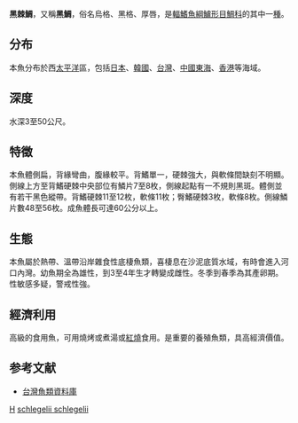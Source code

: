 {{Infraspeciesbox
| genus = Acanthopagrus
| species = schlegelii
| subspecies = schlegelii
| authority = [[Bleeker|Bleeker]], 1854
| image = Black seabream(side.JPG
| status = NE
| ststus_system = IUCN3.1
| synonyms = *''Acanthopagrus schlegeli''<br /><small>Bleeker, 1854</small>
*''Acanthopagrus schlegelii''<br /><small>Bleeker, 1854</small>
*''Chrysophrys schlegelii''<br /><small>Bleeker, 1854</small>
*''Mylio macrocephalus''<br /><small>Bleeker, 1854</small>
}}

'''黑棘鯛'''，又稱'''黑鯛'''，俗名烏格、黑格、厚唇，是[[輻鰭魚綱|輻鰭魚綱]][[鱸形目|鱸形目]][[鯛科|鯛科]]的其中一[[種|種]]。

==分布==
本魚分布於西[[太平洋|太平洋]]區，包括[[日本|日本]]、[[韓國|韓國]]、[[台灣|台灣]]、[[中國|中國]][[東海|東海]]、[[香港|香港]]等海域。

==深度==
水深3至50公尺。

==特徵==
本魚體側扁，背緣彎曲，腹緣較平。背鰭單一，硬棘強大，與軟條間缺刻不明顯。側線上方至背鰭硬棘中央部位有鱗片7至8枚，側線起點有一不規則黑斑。體側並有若干黑色縱帶。背鰭硬棘11至12枚，軟條11枚；臀鰭硬棘3枚，軟條8枚。側線鱗片數48至56枚。成魚體長可達60公分以上。

==生態==
本魚屬於熱帶、溫帶沿岸雜食性底棲魚類，喜棲息在沙泥底質水域，有時會進入河口內灣。幼魚期全為雄性，到3至4年生才轉變成雌性。冬季到春季為其產卵期。性敏感多疑，警戒性強。

==經濟利用==
高級的食用魚，可用燒烤或煮湯或[[紅燒|紅燒]]食用。是重要的養殖魚類，具高經濟價值。

==参考文献==
*[http://fishdb.sinica.edu.tw/ 台灣魚類資料庫]{{Wayback|url=http://fishdb.sinica.edu.tw/ |date=20160304193340 }}

{{Authority control}}
{{taxonbar}}
[[Category:食用魚|H]]
[[Category:棘鯛屬|schlegelii schlegelii]]